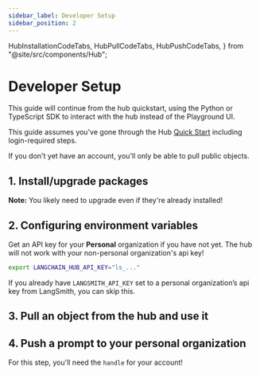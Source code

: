 ```yaml
---
sidebar_label: Developer Setup
sidebar_position: 2
---
```


  HubInstallationCodeTabs,
  HubPullCodeTabs,
  HubPushCodeTabs,
} from "@site/src/components/Hub";

# Developer Setup

This guide will continue from the hub quickstart, using the Python or TypeScript SDK to interact with the hub instead of the Playground UI.

This guide assumes you've gone through the Hub [Quick Start](./quickstart) including login-required steps.

If you don't yet have an account, you'll only be able to pull public objects.

## 1. Install/upgrade packages

**Note:** You likely need to upgrade even if they're already installed!

<HubInstallationCodeTabs />

## 2. Configuring environment variables

Get an API key for your **Personal** organization if you have not yet. The hub will not work with your non-personal organization's api key!

```bash
export LANGCHAIN_HUB_API_KEY="ls_..."
```

If you already have `LANGSMITH_API_KEY` set to a personal organization’s api key from LangSmith, you can skip this.

## 3. Pull an object from the hub and use it

<HubPullCodeTabs />

## 4. Push a prompt to your personal organization

For this step, you'll need the `handle` for your account!

<HubPushCodeTabs />
